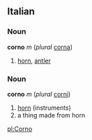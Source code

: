 ==Italian==
===Noun===
'''corno''' ''m'' (''plural'' [[corna]])

# [[horn]], [[antler]]

===Noun===
'''corno''' ''m'' (''plural'' [[corni]])

# [[horn]] (instruments)
# a thing made from horn

[[pl:Corno]]